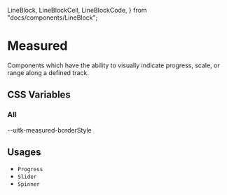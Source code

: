   LineBlock,
  LineBlockCell,
  LineBlockCode,
} from "docs/components/LineBlock";

<Meta title="Documentation/Styles and Theming/Characteristics/Measured" />

# Measured

Components which have the ability to visually indicate progress, scale, or range along a defined track.

## CSS Variables

### All

<Canvas>
  <Story name="All">
    <DocGrid>
      <ColorBlock colorVar="--uitk-measured-background" />
      <ColorBlock colorVar="--uitk-measured-fill" />
      <ColorBlock colorVar="--uitk-measured-fill-startColor" />
      <ColorBlock colorVar="--uitk-measured-fill-stopColor" />
      <ColorBlock colorVar="--uitk-measured-borderColor" />
      <LineBlockCell />
      <LineBlockCode>--uitk-measured-borderStyle</LineBlockCode>
      <LineBlock lineWidth="--uitk-measured-borderWidth" />
      <FontSizeBlock fontSize="--uitk-measured-fontSize-low" />
      <FontSizeBlock fontSize="--uitk-measured-fontSize-medium" />
      <FontSizeBlock fontSize="--uitk-measured-fontSize-high" />
      <FontWeightBlock fontWeight="--uitk-measured-fontWeight" />
    </DocGrid>
  </Story>
</Canvas>

## Usages

- `Progress`
- `Slider`
- `Spinner`
